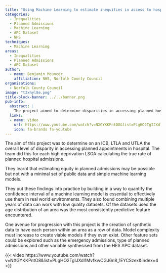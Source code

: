 ```yaml
---
title: "Using Machine Learning to estimate inequities in access to hospital procedures"
categories:
  - Inequalities
  - Planned Admissions
  - Machine Learning
  - APC Dataset
  - NHS
techniques:
  - Machine Learning
areas:
  - Inequalities
  - Planned Admissions
  - APC Dataset
author:
  - name: Benjamin Mouncer
    affiliation: NHS, Norfolk County Council
organisations:
  - Norfolk County Council
image: "t3xhyl8e.png"
title-block-banner: ../../banner.png
pub-info:
  abstract: |
    The project aimed to determine disparities in accessing planned hospital appointments by calculating true admission rates for high deprivation areas. They found that minimal public data and simple models were insufficient. Future work includes creating synthetic data and exploring additional features like emergency admissions.
  links:
  - name: Video
    url: https://www.youtube.com/watch?v=NXGYKKPntO8&list=PLgHO2TgIJXdl1MvfkwCGJ6n8_1EYCSzex&index=4
    icon: fa-brands fa-youtube
---
```


The aim of this project was to determine on an ICB, LTLA and UTLA the overall level of disparity in accessing planned appointments in hospital. The team did this for each high deprivation LSOA calculating the true rate of planned hospital admissions.

They learnt that estimating equity in planned admissions may be possible but not with a minimal set of public data and simple machine learning models.

They put these findings into practice by building in a way to quantify the confidence interval of a machine learning model is essential to effectively use them in real world environments. They also found combining multiple years of data can work with low quality datasets. Of the datasets used the age distribution of an area was the most consistently predictive feature encountered.

One avenue for progression with this project is the creation of synthetic data to have each person within an area as a row of data. Model complexity must increase to create viable models if they even exist. Other feature sets could be explored such as the emergency admissions, type of planned admissions and other variable synthesised from the HES APC dataset.

{{< video https://www.youtube.com/watch?v=NXGYKKPntO8&list=PLgHO2TgIJXdl1MvfkwCGJ6n8_1EYCSzex&index=4 >}}

